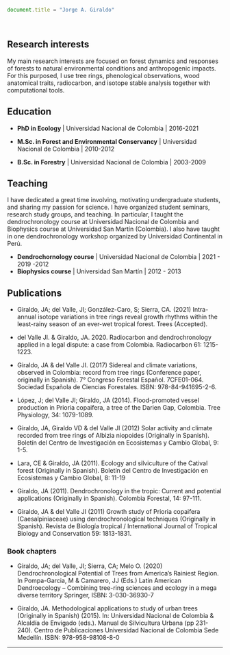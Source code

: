 <script>
  (function(i,s,o,g,r,a,m){i['GoogleAnalyticsObject']=r;i[r]=i[r]||function(){
  (i[r].q=i[r].q||[]).push(arguments)},i[r].l=1*new Date();a=s.createElement(o),
  m=s.getElementsByTagName(o)[0];a.async=1;a.src=g;m.parentNode.insertBefore(a,m)
  })(window,document,'script','https://www.google-analytics.com/analytics.js','ga');

  ga('create', 'UA-100463316-3', 'auto');
  ga('send', 'pageview');

</script>

```js
document.title = "Jorge A. Giraldo"
```

<br>

## Research interests

My main research interests are focused on forest dynamics and responses of forests to natural environmental conditions and anthropogenic impacts. For this purposed, I use tree rings, phenological observations, wood anatomical traits, radiocarbon, and isotope stable analysis together with computational tools. 

## Education

+ **PhD in Ecology ** | Universidad Nacional de Colombia | 2016-2021

+ **M.Sc. in Forest and Environmental Conservancy** | Universidad Nacional de Colombia | 2010-2012

+ **B.Sc. in Forestry** | Universidad Nacional de Colombia | 2003-2009

## Teaching
I have dedicated a great time involving, motivating undergraduate students, and sharing my passion for science. I have organized student seminars, research study groups, and teaching. In particular, I taught the dendrochronology course at Universidad Nacional de Colombia and Biophysics course at Universidad San Martín (Colombia). I also have taught in one dendrochronology workshop organized by Universidad Continental in Perú.

+ **Dendrochornology course** | Universidad Nacional de Colombia | 2021 - 2019 -2012
+ **Biophysics course** | Universidad San Martín | 2012 - 2013

## Publications
+ Giraldo, JA; del Valle, JI; González-Caro, S; Sierra, CA. (2021) Intra-annual isotope variations in tree rings reveal growth rhythms within the least-rainy season of an ever-wet tropical forest. Trees (Accepted).

+ del Valle JI. & Giraldo, JA. 2020. Radiocarbon and dendrochronology applied in a legal dispute: a case from Colombia. Radiocarbon 61: 1215-1223. 

+ Giraldo, JA & del Valle JI. (2017) Sidereal and climate variations, observed in Colombia: record from tree rings (Conference paper, originally in Spanish). 7° Congreso Forestal Español. 7CFE01-064. Sociedad Española de Ciencias Forestales. ISBN: 978-84-941695-2-6.

+ López, J; del Valle JI; Giraldo, JA (2014). Flood-promoted vessel production in Prioria copaifera, a tree of the Darien Gap, Colombia. Tree Physiology, 34: 1079-1089.

+ Giraldo, JA, Giraldo VD & del Valle JI (2012) Solar activity and climate recorded from tree rings of Albizia niopoides (Originally in Spanish). Boletín del Centro de Investigación en Ecosistemas y Cambio Global, 9: 1-5.

+ Lara, CE & Giraldo, JA (2011). Ecology and silviculture of the Catival forest (Originally in Spanish). Boletín del Centro de Investigación en Ecosistemas y Cambio Global, 8: 11-19

+ Giraldo, JA (2011). Dendrochronology in the tropic: Current and potential applications (Originally in Spanish). Colombia Forestal, 14: 97-111.

+ Giraldo, JA & del Valle JI (2011) Growth study of Prioria copaifera (Caesalpiniaceae) using dendrochronological techniques (Originally in Spanish). Revista de Biología tropical / International Journal of Tropical Biology and Conservation 59: 1813-1831.

### Book chapters
+ Giraldo, JA; del Valle, JI; Sierra, CA; Melo O. (2020) Dendrochronological Potential of Trees from America’s Rainiest Region. In Pompa-Garcia, M & Camarero, JJ (Eds.) Latin American Dendroecology – Combining tree-ring sciences and ecology in a mega diverse territory Springer, ISBN: 3-030-36930-7

+ Giraldo, JA. Methodological applications to study of urban trees (Originally in Spanish) (2015). In: Universidad Nacional de Colombia & Alcaldía de Envigado (eds.). Manual de Silvicultura Urbana (pp 231-240). Centro de Publicaciones Universidad Nacional de Colombia Sede Medellín. ISBN: 978-958-98108-8-0

----